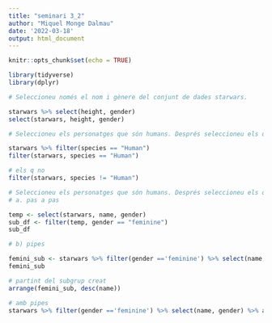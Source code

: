 ---
title: "seminari 3_2"
author: "Miquel Monge Dalmau"
date: '2022-03-18'
output: html_document
---

```{r setup, include=FALSE}
knitr::opts_chunk$set(echo = TRUE)
```

```{r requeriments}
library(tidyverse)
library(dplyr)
```

```{r exercici_1}
# Seleccioneu només el nom i gènere del conjunt de dades starwars.

starwars %>% select(height, gender)
select(starwars, height, gender)
```

```{r exercici_2}
# Seleccioneu els personatges que són humans. Després seleccioneu els que no.

starwars %>% filter(species == "Human")
filter(starwars, species == "Human")

# els q no
filter(starwars, species != "Human")
```
```{r exercici_3.a}
# Seleccioneu els personatges que són humans. Després seleccioneu els que no.
# a. pas a pas

temp <- select(starwars, name, gender)
sub_df <- filter(temp, gender == "feminine")
sub_df
```
```{r exercici_3.b}
# b) pipes

femini_sub <- starwars %>% filter(gender =='feminine') %>% select(name, gender)
femini_sub
```
```{r exercici_4}
# partint del subgrup creat
arrange(femini_sub, desc(name))

# amb pipes
starwars %>% filter(gender =='feminine') %>% select(name, gender) %>% arrange(desc(name))
```














